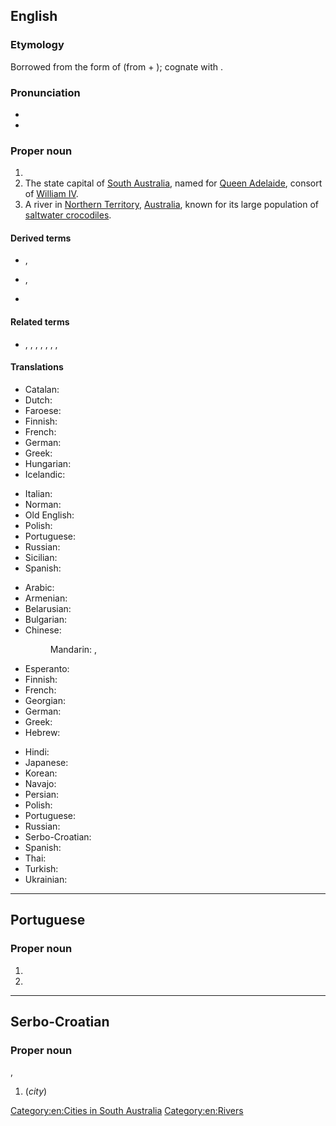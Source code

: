 {{also|Ādéláidé|Adélaïde}}
==English==
{{wikipedia}}
{{wikipedia|Adelaide River}}

===Etymology===
Borrowed from the {{etyl|fr|en}} form of {{etyl|goh|en}} {{m|goh|Adalheidis}} (from {{m|de|adal||noble}} + {{m|de|-heit||nature, character}}); cognate with {{m|en|Alice}}.

===Pronunciation===
* {{IPA|/ˈæ.də.leɪd/|lang=en}}
* {{audio|En-au-Adelaide.oga|Audio (AUS)|lang=en}}

===Proper noun===
{{en-proper noun}}

# {{given name|female|from=Germanic languages}}
# The state capital of [[South Australia]], named for [[w:Adelaide of Saxe-Meiningen|Queen Adelaide]], consort of [[w:William IV of the United Kingdom|William IV]].
# A river in [[Northern Territory]], [[Australia]], known for its large population of [[saltwater crocodile]]s.

====Derived terms====
* {{l|en|Adelaidean}}, {{l|en|Adelaidian}}
* {{l|en|Ad-dull-ade}}, {{l|en|Backwards}}
* {{l|en|Adelaide River}} {{qualifier|town}}

====Related terms====
* {{l|en|Adela}}, {{l|en|Adele}}, {{l|en|Adelina}}, {{l|en|Adeline}}, {{l|en|Alice}}, {{l|en|Alison}}, {{l|en|Ethel}}, {{l|en|Heidi}}

====Translations====
{{trans-top|female given name}}
* Catalan: {{t|ca|Adelaida|f}}
* Dutch: {{t+|nl|Adelheid|f}}
* Faroese: {{t|fo|Aðalheiður|f}}
* Finnish: {{t+|fi|Aada}}
* French: {{t+|fr|Adélaïde|f}}
* German: {{t+|de|Adelheid|f}}
* Greek: {{t|el|Αδελαΐδα|f}}
* Hungarian: {{t+|hu|Adél}}
* Icelandic: {{t+|is|Aðalheiður}}
{{trans-mid}}
* Italian: {{t+|it|Adelaide}}
* Norman: {{t|nrf|Délaïde|f}}
* Old English: {{t|ang|Æþelhaid}}
* Polish: {{t+|pl|Adelajda|f}}
* Portuguese: {{t|pt|Adelaide|f}}
* Russian: {{t+|ru|Аделаи́да|f}}
* Sicilian: {{t|scn|Adilasia|f}}
* Spanish: {{t+|es|Adelaida|f}}
{{trans-bottom}}

{{trans-top|state capital of South Australia}}
* Arabic: {{t|ar|أَدِيلِيد|m|tr=ʾadilīd}}
* Armenian: {{t|hy|Ադելաիդա|sc=Armn}}
* Belarusian: {{t|be|Адэлаі́да|f}}
* Bulgarian: {{t|bg|А́делейд|m}}
* Chinese:
*: Mandarin: {{t+|cmn|阿德萊德|sc=Hani}}, {{t+|cmn|阿德莱德|tr=Ādéláidé|sc=Hani}}
* Esperanto: {{t|eo|Adelajdo}}
* Finnish: {{t|fi|Adelaide}}
* French: {{t+|fr|Adélaïde}}
* Georgian: {{t|ka|ადელაიდა|sc=Geor}}
* German: {{t+|de|Adelaide}}
* Greek: {{t|el|Αδελαΐδα|f}}
* Hebrew: {{t|he|אדלייד}}
{{trans-mid}}
* Hindi: {{t|hi|एडिलेड|tr=eḍileḍ}}
* Japanese: {{t|ja|アデレード|tr=Aderēdo}}
* Korean: {{t|ko|애들레이드|tr=Aedeulleideu}}
* Navajo: {{t|nv|Aadeeladii}}
* Persian: {{t|fa|آدلاید}}
* Polish: {{t+|pl|Adelajda|f}}
* Portuguese: {{t|pt|Adelaide|f}}
* Russian: {{t+|ru|Аделаи́да|f}}
* Serbo-Croatian: {{t|sh|Adelaide|m}}
* Spanish: {{t+|es|Adelaida|f}}
* Thai: {{t|th|แอดิเลด|tr=ae-dì-lâyt}}
* Turkish: {{t|tr|Adelaide}}
* Ukrainian: {{t|uk|Аделаї́да|f}}
{{trans-bottom}}

[[Category:en:Cities in South Australia]]
[[Category:en:Rivers]]

----

==Portuguese==

===Proper noun===
{{pt-proper noun|f}}

# {{given name|female|lang=pt|eq=Adelaide}}
# {{place|pt|state capital|s/South Australia|c/Australia|t1=Adelaide}}

----

==Serbo-Croatian==

===Proper noun===
{{head|sh|proper noun|sc=Latn|no known Cyrillic variant|g=m}}, {{g|f}}

# {{l|en|Adelaide}} (''city'')